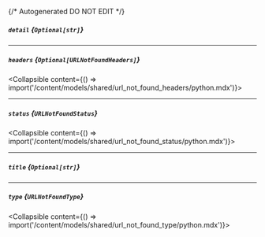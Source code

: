 {/* Autogenerated DO NOT EDIT  */}

##### `detail` *{`Optional[str]`}*

---
##### `headers` *{`Optional[URLNotFoundHeaders]`}*
<Collapsible content={() => import('/content/models/shared/url_not_found_headers/python.mdx')}>
</Collapsible>

---
##### `status` *{`URLNotFoundStatus`}*
<Collapsible content={() => import('/content/models/shared/url_not_found_status/python.mdx')}>
</Collapsible>

---
##### `title` *{`Optional[str]`}*

---
##### `type` *{`URLNotFoundType`}*
<Collapsible content={() => import('/content/models/shared/url_not_found_type/python.mdx')}>
</Collapsible>

